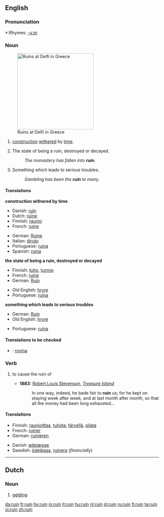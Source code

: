 ==English==

===Pronunciation===
*:Rhymes: [[Rhymes:English:-uːɪn|-uːɪn]]

===Noun===
{{en-noun}}
[[Image:Ruins at Delfi.JPG|right|250px|thumb|Ruins at Delfi in Greece]]

# {{countable}} [[construction]] [[withered]] by [[time]].
# {{uncountable}} The state of being a ruin, destroyed or decayed.
#:''The monastery has fallen into '''ruin'''.''
# {{uncountable}} Something which leads to serious troubles.
#:''Gambling has been the '''ruin''' to many.''

====Translations====
'''construction withered by time'''
{{top}}
*Danish: [[ruin#Danish|ruin]]
*Dutch: [[ruïne]] {{f}}
*Finnish: [[raunio]]
*French: [[ruine]] {{f}}
{{mid}}
*German: [[Ruine]] {{f}}
*Italian: [[diruto]]
*Portuguese: [[ruína]] {{f}}
*Spanish: [[ruina]] {{f}}
{{bottom}}

'''the state of being a ruin, destroyed or decayed'''
{{top}}
*Finnish: [[tuho]], [[turmio]]
*French: [[ruine]] {{f}}
*German: [[Ruin]] {{m}}
{{mid}}
*Old English: [[hryre]] {{m}}
*Portuguese: [[ruína]] {{f}}
{{bottom}}

'''something which leads to serious troubles'''
{{top}}
*German: [[Ruin]] {{m}}
*Old English: [[hryre]] {{m}}
{{mid}}
*Portuguese: [[ruína]] {{f}}
{{bottom}}



====Translations to be checked====
{{checktrans}}

*{{ttbc|Italian}}: [[rovina]]

===Verb===
{{en-verb}}

# {{transitive}} to cause the ruin of
#*'''1883:''' [[w:Robert Louis Stevenson|Robert Louis Stevenson]], ''[[w:Treasure Island|Treasure Island]]''
#*: In one way, indeed, he bade fair to '''ruin''' us; for he kept on staying week after week, and at last month after month, so that all the money had been long exhausted...

====Translations====
{{top}}
*Finnish: [[raunioittaa]], [[tuhota]], [[tärvellä]], [[pilata]]
*French: [[ruiner]]
*German: [[ruinieren]]
{{mid}}
*Danish: [[ødelæg]]ge 
*Swedish: [[ödelägga]], [[ruinera]] (''financially'')
{{bottom}}

----

==Dutch==
===Noun===
{{nl-noun|ruinen|ruintje}}

# [[gelding]]

[[da:ruin]]
[[fr:ruin]]
[[hy:ruin]]
[[io:ruin]]
[[it:ruin]]
[[hu:ruin]]
[[nl:ruin]]
[[pl:ruin]]
[[ru:ruin]]
[[fi:ruin]]
[[ta:ruin]]
[[vi:ruin]]
[[zh:ruin]]